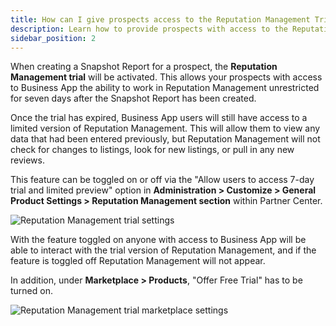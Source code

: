 ```yaml
---
title: How can I give prospects access to the Reputation Management Trial?
description: Learn how to provide prospects with access to the Reputation Management Trial through Snapshot Reports.
sidebar_position: 2
---
```


When creating a Snapshot Report for a prospect, the **Reputation Management trial** will be activated. This allows your prospects with access to Business App the ability to work in Reputation Management unrestricted for seven days after the Snapshot Report has been created.

Once the trial has expired, Business App users will still have access to a limited version of Reputation Management. This will allow them to view any data that had been entered previously, but Reputation Management will not check for changes to listings, look for new listings, or pull in any new reviews.

This feature can be toggled on or off via the "Allow users to access 7-day trial and limited preview" option in **Administration > Customize > General Product Settings > Reputation Management section** within Partner Center.

![Reputation Management trial settings](./img/reputation-management-trial-settings.jpg)

With the feature toggled on anyone with access to Business App will be able to interact with the trial version of Reputation Management, and if the feature is toggled off Reputation Management will not appear.

In addition, under **Marketplace > Products**, "Offer Free Trial" has to be turned on.

![Reputation Management trial marketplace settings](./img/reputation-management-trial-marketplace.jpg)